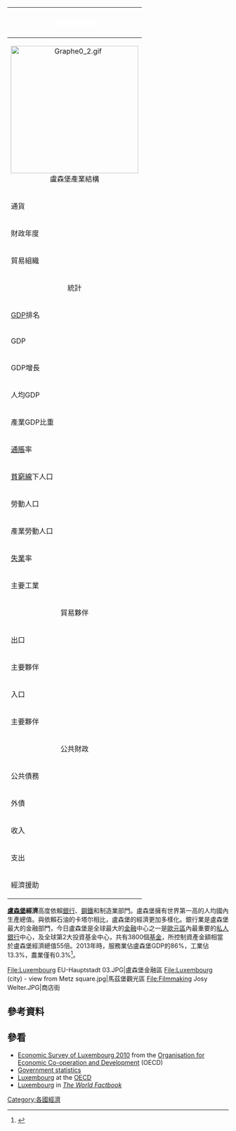 {| border=1 cellspacing=0  cellpadding=4 width=320 style="float:right; border:1px solid gray; border-collapse:collapse; font-size:90%; margin:0 0 .5em 1em;"
!align="center" bgcolor="#668c73" style="color:white" colspan="3"|<big>盧森堡經濟</big>
|-
|align="center"  colspan="3"|[[File:Graphe0_2.gif|290px]]<br>盧森堡產業結構
|-
!align="left" valign="top"|通貨
|colspan="2" valign="top"| [[歐元|歐元]]
|-
!align="left" valign="top" style="width:100px"|財政年度
|colspan="2" valign="top"|公历年
|-
!align="left" valign="top"|貿易組織
|colspan="2" valign="top"|[[EU|EU]]、[[WTO|WTO]]、[[OECD|OECD]]
|-
!align="center" bgcolor="#a3c9b6" colspan="3"|統計
|-
!align="left" valign="top"|[[GDP|GDP]]排名
|colspan="2" valign="top"|99
|-
!align="left" valign="top"|GDP
|colspan="2" valign="top"|309億[[美元|美元]]（[[購買力平價|購買力平價]]）
|-
!align="left" valign="top"|GDP增長
|colspan="2" valign="top"|4%（2005年）
|-
!align="left" valign="top"|人均GDP
|colspan="2" valign="top"|$82,900（2009年估計）
|-
!align="left" valign="top"|產業GDP比重
|colspan="2" valign="top"|農業1%、工業13%、服務業86%
|-
!align="left" valign="top"|[[通脹|通脹]]率
|colspan="2" valign="top"|2.5%（2005年）
|-
!align="left" valign="top"|[[貧窮線|貧窮線]]下人口
|colspan="2" valign="top"|
|-
!align="left" valign="top"|勞動人口
|colspan="2" valign="top"|316500
|-
!align="left" valign="top"|產業勞動人口
|colspan="2" valign="top"| 農業1%，制造業13%，服務業86%
|-
!align="left" valign="top"|[[失業|失業]]率
|
*{{increaseNegative}} 5.7% (2020一月)<ref>{{cite web |url=https://appsso.eurostat.ec.europa.eu/nui/show.do?dataset=une_rt_m&lang=en |title=Unemployment by sex and age - monthly average |publisher=[[Eurostat|Eurostat]] |website=appsso.eurostat.ec.europa.eu |access-date=5 March 2020 |archive-date=2019-08-09 |archive-url=https://web.archive.org/web/20190809181818/https://appsso.eurostat.ec.europa.eu/nui/show.do?dataset=une_rt_m&lang=en |dead-url=yes }}</ref>
|-
!align="left" valign="top"|主要工業
|colspan="2" valign="top"|
 |-
!align="center" bgcolor="#a3c9b6" colspan="3"|貿易夥伴 
|-
!align="left" valign="top"|出口
|colspan="2" valign="top"|{{decrease}} $159.9億(2017)<ref name="CIAWFLU">{{cite web |url=https://www.cia.gov/the-world-factbook/countries/luxembourg/ |title=The World Factbook |publisher=[[Central_Intelligence_Agency|Central Intelligence Agency]] |website=CIA.gov |access-date=25 May 2019 |archive-date=2021-04-27 |archive-url=https://web.archive.org/web/20210427175100/https://www.cia.gov/the-world-factbook/countries/luxembourg/ |dead-url=no }}</ref>}}
|-
!align="left" valign="top"|主要夥伴
|colspan="2" valign="top"|{{plainlist|
*{{flag|Germany}} 25.6%
*{{flag|Belgium}} 17.6%
*{{flag|France}} 14%
*{{flag|Netherlands}} 5.1%
*{{flag|Italy}} 4.1%
*{{flag|United Kingdom}} 4.1%   *(2017)<ref name="CIAWFLU"/>}}
|-
!align="left" valign="top"|入口
|colspan="2" valign="top"|{{increase}} $206.6億 (2017)<ref name="CIAWFLU"/>
|-
!align="left" valign="top"|主要夥伴
|colspan="2" valign="top"| {{plainlist|
*{{flag|Belgium}} 32%
*{{flag|Germany}} 24.9%
*{{flag|France}} 11.1%
*{{flag|United States}} 5.7%
*{{flag|Netherlands}} 4.9%   *(2017)<ref name="CIAWFLU"/>}}
|-
!align="center" bgcolor="#a3c9b6" colspan="3"|公共財政
|-
!align="left" valign="top"|公共債務
|colspan="2" valign="top"|
|-
!align="left" valign="top"|外債
|colspan="2" valign="top"|
|-
!align="left" valign="top"|收入
|colspan="2" valign="top"|
|-
!align="left" valign="top"|支出
|colspan="2" valign="top"|
|-
!align="left" valign="top"|經濟援助
|colspan="2" valign="top"|
|}
'''[[盧森堡|盧森堡]]經濟'''高度依賴[[銀行|銀行]]、[[鋼鐵|鋼鐵]]和制造業部門。盧森堡擁有世界第一高的人均國內生產總值。與依賴石油的卡塔尔相比，盧森堡的經濟更加多樣化。銀行業是盧森堡最大的金融部門，今日盧森堡是全球最大的[[金融|金融]]中心之一是[[歐元區|歐元區]]內最重要的[[私人銀行|私人銀行]]中心，及全球第2大投資基金中心，共有3800個[[基金|基金]]，所控制資產金額相當於盧森堡經濟總值55倍。2013年時，服務業佔盧森堡GDP的86%，工業佔13.3%，農業僅有0.3%<ref>{{cite web|url=https://www.cia.gov/the-world-factbook/countries/luxembourg/|title=The World Factbook|date=2014-06-20|publisher=[[Central_Intelligence_Agency|Central Intelligence Agency]]|access-date=16 November 2014|archive-date=2021-04-27|archive-url=https://web.archive.org/web/20210427175100/https://www.cia.gov/the-world-factbook/countries/luxembourg/|dead-url=no}}</ref>。

<gallery>
File:Luxembourg EU-Hauptstadt 03.JPG|盧森堡金融區
File:Luxembourg (city) - view from Metz square.jpg|馬茲堡觀光區
File:Filmmaking Josy Welter.JPG|商店街
</gallery>

==參考資料==
{{Reflist}}

==參看==
* [http://www.oecd.org/eco/surveys/luxembourg/ Economic Survey of Luxembourg 2010] {{Wayback|url=http://www.oecd.org/eco/surveys/luxembourg/ |date=20150924131941 }} from the [[Organisation_for_Economic_Co-operation_and_Development|Organisation for Economic Co-operation and Development]] (OECD)
* [http://www.statistiques.public.lu/ Government statistics] {{Wayback|url=http://www.statistiques.public.lu/ |date=20041124084115 }} {{Fr-icon}}
* [http://www.oecd.org/luxembourg/ Luxembourg] {{Wayback|url=http://www.oecd.org/luxembourg/ |date=20210417181311 }} at the [[OECD|OECD]]
* [https://www.cia.gov/library/publications/the-world-factbook/geos/lu.html Luxembourg] {{Wayback|url=https://www.cia.gov/library/publications/the-world-factbook/geos/lu.html |date=20151117022402 }} in ''[[The_World_Factbook|The World Factbook]]''
{{歐洲題目|經濟}}

[[Category:各國經濟|Category:各國經濟]]